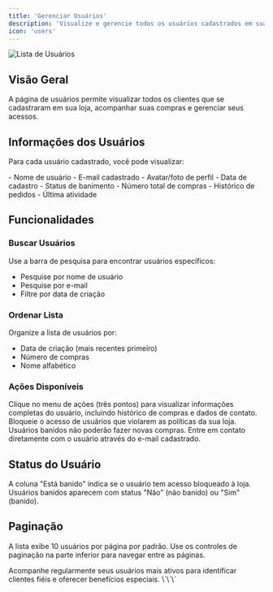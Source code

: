 ```yaml
---
title: 'Gerenciar Usuários'
description: 'Visualize e gerencie todos os usuários cadastrados em sua loja'
icon: 'users'
---
```


<img src="https://hebbkx1anhila5yf.public.blob.vercel-storage.com/%7B3B19AAE3-D237-4262-9D97-69F663AF1CD8%7D-0TRZTepLkvPMvSInrwDqhjxPB7tgCz.png" alt="Lista de Usuários" />

## Visão Geral

A página de usuários permite visualizar todos os clientes que se cadastraram em sua loja, acompanhar suas compras e gerenciar seus acessos.

## Informações dos Usuários

Para cada usuário cadastrado, você pode visualizar:

<CardGroup cols={2}>
  <Card title="Dados Básicos" icon="user">
    - Nome de usuário
    - E-mail cadastrado
    - Avatar/foto de perfil
    - Data de cadastro
  </Card>
  
  <Card title="Atividade" icon="chart-line">
    - Status de banimento
    - Número total de compras
    - Histórico de pedidos
    - Última atividade
  </Card>
</CardGroup>

## Funcionalidades

### Buscar Usuários

Use a barra de pesquisa para encontrar usuários específicos:
- Pesquise por nome de usuário
- Pesquise por e-mail
- Filtre por data de criação

### Ordenar Lista

Organize a lista de usuários por:
- Data de criação (mais recentes primeiro)
- Número de compras
- Nome alfabético

### Ações Disponíveis

<AccordionGroup>
  <Accordion title="Ver Detalhes" icon="eye">
    Clique no menu de ações (três pontos) para visualizar informações completas do usuário, incluindo histórico de compras e dados de contato.
  </Accordion>
  
  <Accordion title="Banir Usuário" icon="ban">
    Bloqueie o acesso de usuários que violarem as políticas da sua loja. Usuários banidos não poderão fazer novas compras.
  </Accordion>
  
  <Accordion title="Enviar Mensagem" icon="envelope">
    Entre em contato diretamente com o usuário através do e-mail cadastrado.
  </Accordion>
</AccordionGroup>

## Status do Usuário

<Info>
  A coluna "Está banido" indica se o usuário tem acesso bloqueado à loja. Usuários banidos aparecem com status "Não" (não banido) ou "Sim" (banido).
</Info>

## Paginação

A lista exibe 10 usuários por página por padrão. Use os controles de paginação na parte inferior para navegar entre as páginas.

<Tip>
  Acompanhe regularmente seus usuários mais ativos para identificar clientes fiéis e oferecer benefícios especiais.
</Tip>
\`\`\`
